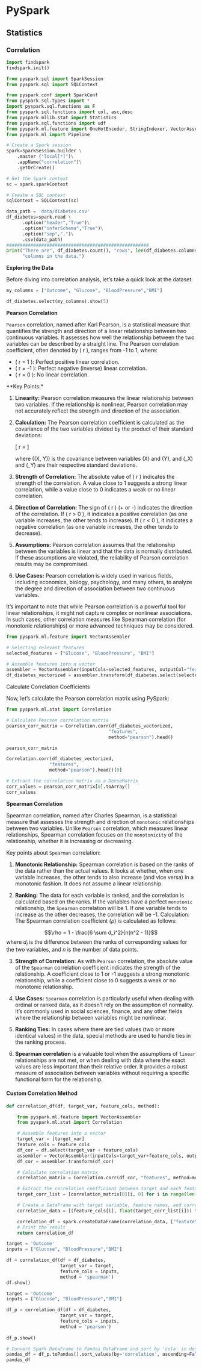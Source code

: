 # PySpark

## Statistics

### Correlation

```python
import findspark
findspark.init()
```


```python
from pyspark.sql import SparkSession
from pyspark.sql import SQLContext

from pyspark.conf import SparkConf
from pyspark.sql.types import * 
import pyspark.sql.functions as F
from pyspark.sql.functions import col, asc,desc
from pyspark.mllib.stat import Statistics
from pyspark.sql.functions import udf
from pyspark.ml.feature import OneHotEncoder, StringIndexer, VectorAssembler,StandardScaler
from pyspark.ml import Pipeline

# Create a Spark session
spark=SparkSession.builder \
    .master ("local[*]")\
    .appName("correlation")\
    .getOrCreate()

# Get the Spark context
sc = spark.sparkContext

# Create a SQL context
sqlContext = SQLContext(sc)
```

```python
data_path = 'data/diabetes.csv'
df_diabetes=spark.read \
      .option("header","True")\
      .option("inferSchema","True")\
      .option("sep",",")\
      .csv(data_path)
#####################################################
print("There are", df_diabetes.count(), "rows", len(df_diabetes.columns),
      "columns in the data.") 
```

**Exploring the Data**

Before diving into correlation analysis, let's take a quick look at the dataset:

```python
my_columns = ["Outcome", "Glucose", "BloodPressure","BMI"]

df_diabetes.select(my_columns).show(5)
```


**Pearson Correlation**

`Pearson` correlation, named after Karl Pearson, is a statistical measure that quantifies the strength and direction of a linear relationship between two continuous variables. It assesses how well the relationship between the two variables can be described by a straight line. The Pearson correlation coefficient, often denoted by \( r \), ranges from -1 to 1, where:

- \( r = 1 \): Perfect positive linear correlation.
- \( r = -1 \): Perfect negative (inverse) linear correlation.
- \( r = 0 \): No linear correlation.

**Key Points:*

1. **Linearity:** Pearson correlation measures the linear relationship between two variables. If the relationship is nonlinear, Pearson correlation may not accurately reflect the strength and direction of the association.

2. **Calculation:** The Pearson correlation coefficient is calculated as the covariance of the two variables divided by the product of their standard deviations:

   \[ r = \frac{\text{cov}(X, Y)}{\sigma_X \cdot \sigma_Y} \]

   where \(\text{cov}(X, Y)\) is the covariance between variables \(X\) and \(Y\), and \(\sigma_X\) and \(\sigma_Y\) are their respective standard deviations.

3. **Strength of Correlation:** The absolute value of \( r \) indicates the strength of the correlation. A value close to 1 suggests a strong linear correlation, while a value close to 0 indicates a weak or no linear correlation.

4. **Direction of Correlation:** The sign of \( r \) (+ or -) indicates the direction of the correlation. If \( r > 0 \), it indicates a positive correlation (as one variable increases, the other tends to increase). If \( r < 0 \), it indicates a negative correlation (as one variable increases, the other tends to decrease).

5. **Assumptions:** Pearson correlation assumes that the relationship between the variables is linear and that the data is normally distributed. If these assumptions are violated, the reliability of Pearson correlation results may be compromised.

6. **Use Cases:** Pearson correlation is widely used in various fields, including economics, biology, psychology, and many others, to analyze the degree and direction of association between two continuous variables.

It's important to note that while Pearson correlation is a powerful tool for linear relationships, it might not capture complex or nonlinear associations. In such cases, other correlation measures like Spearman correlation (for monotonic relationships) or more advanced techniques may be considered.


```python
from pyspark.ml.feature import VectorAssembler

# Selecting relevant features
selected_features = ["Glucose", "BloodPressure", "BMI"]

# Assemble features into a vector
assembler = VectorAssembler(inputCols=selected_features, outputCol="features")
df_diabetes_vectorized = assembler.transform(df_diabetes.select(selected_features))
```


Calculate Correlation Coefficients

Now, let's calculate the Pearson correlation matrix using PySpark:

```python
from pyspark.ml.stat import Correlation

# Calculate Pearson correlation matrix
pearson_corr_matrix = Correlation.corr(df_diabetes_vectorized, 
                                      "features", 
                                      method="pearson").head()

pearson_corr_matrix
```

```python
Correlation.corr(df_diabetes_vectorized,
                "features", 
                method="pearson").head()[0]
```



```python
# Extract the correlation matrix as a DenseMatrix
corr_values = pearson_corr_matrix[0].toArray()
corr_values
```


**Spearman Correlation**

Spearman correlation, named after Charles Spearman, is a statistical measure that assesses the strength and direction of `monotonic` relationships between two variables. Unlike `Pearson` correlation, which measures linear relationships, Spearman correlation focuses on the `monotonicity` of the relationship, whether it is increasing or decreasing.

Key points about `Spearman` correlation:

1. **Monotonic Relationship:** Spearman correlation is based on the ranks of the data rather than the actual values. It looks at whether, when one variable increases, the other tends to also increase (and vice versa) in a monotonic fashion. It does not assume a linear relationship.

2. **Ranking:** The data for each variable is ranked, and the correlation is calculated based on the ranks. If the variables have a perfect `monotonic` relationship, the `Spearman` correlation will be 1. If one variable tends to increase as the other decreases, the correlation will be -1.
Calculation: The Spearman correlation coefficient ($\rho$) is calculated as follows:

$$\rho = 1 - \frac{6 \sum d_i^2}{n(n^2 - 1)}$$ where $d_i$ is the difference between the ranks of corresponding values for the two variables, and $n$ is the number of data points.

3. **Strength of Correlation:** As with `Pearson` correlation, the absolute value of the `Spearman` correlation coefficient indicates the strength of the relationship. A coefficient close to 1 or -1 suggests a strong monotonic relationship, while a coefficient close to 0 suggests a weak or no monotonic relationship.

4. **Use Cases:** `Spearman` correlation is particularly useful when dealing with ordinal or ranked data, as it doesn't rely on the assumption of normality. It's commonly used in social sciences, finance, and any other fields where the relationship between variables might be nonlinear.

5. **Ranking Ties:** In cases where there are tied values (two or more identical values) in the data, special methods are used to handle ties in the ranking process.

6. **Spearman correlation** is a valuable tool when the assumptions of `linear` relationships are not met, or when dealing with data where the exact values are less important than their relative order. It provides a robust measure of association between variables without requiring a specific functional form for the relationship.




#### Custom Correlation Method

```python
def correlation_df(df, target_var, feature_cols, method):

    from pyspark.ml.feature import VectorAssembler
    from pyspark.ml.stat import Correlation

    # Assemble features into a vector
    target_var = [target_var]
    feature_cols = feature_cols
    df_cor = df.select(target_var + feature_cols)
    assembler = VectorAssembler(inputCols=target_var+feature_cols, outputCol="features")
    df_cor = assembler.transform(df_cor)

    # Calculate correlation matrix
    correlation_matrix = Correlation.corr(df_cor, "features", method=method).head()

    # Extract the correlation coefficient between target and each feature
    target_corr_list = [correlation_matrix[0][i, 0] for i in range(len(feature_cols)+1)][1:]

    # Create a DataFrame with target variable, feature names, and correlation coefficients
    correlation_data = [(feature_cols[i], float(target_corr_list[i])) for i in range(len(feature_cols))]

    correlation_df = spark.createDataFrame(correlation_data, ["feature", "correlation"])
    # Print the result
    return correlation_df

```



```python
target = 'Outcome'
inputs = ["Glucose", "BloodPressure","BMI"]

df = correlation_df(df = df_diabetes, 
                    target_var = target, 
                    feature_cols = inputs,
                    method = 'spearman')
df.show()
```


```python
target = 'Outcome'
inputs = ["Glucose", "BloodPressure","BMI"]

df_p = correlation_df(df = df_diabetes, 
                    target_var = target, 
                    feature_cols = inputs,
                    method = 'pearson')
                    
df_p.show()
```

```python
# Convert Spark DataFrame to Pandas DataFrame and sort by 'cola' in descending order
pandas_df = df_p.toPandas().sort_values(by='correlation', ascending=False)
pandas_df
```

